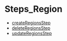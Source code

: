 
# Steps\_Region

- [createRegionsStep](../../functions/core_flows.createRegionsStep/page.mdx)
- [deleteRegionsStep](../../functions/core_flows.deleteRegionsStep/page.mdx)
- [updateRegionsStep](../../functions/core_flows.updateRegionsStep/page.mdx)
